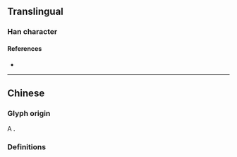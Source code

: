 {{character info/new}}
==Translingual==

===Han character===
{{Han char|rn=32|rad=土|as=07|sn=10|four=|canj=UEG|ids=⿱汖土,⿱山坔}}

====References====
* {{Han ref|kx=0229.270|dkj=05115|dj=0465.170|hdz=10445.030|uh=57CA|ud=22474}}

----

==Chinese==
===Glyph origin===
A {{w|Zetian character}}.

===Definitions===
{{zh-see|地|v}}